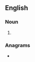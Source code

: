 {{also|front lines}}
==English==

===Noun===
{{head|en|noun form}}

# {{plural of|en|frontline}}

===Anagrams===
* {{anagrams|en|a=efilnnorst|nonfilters}}